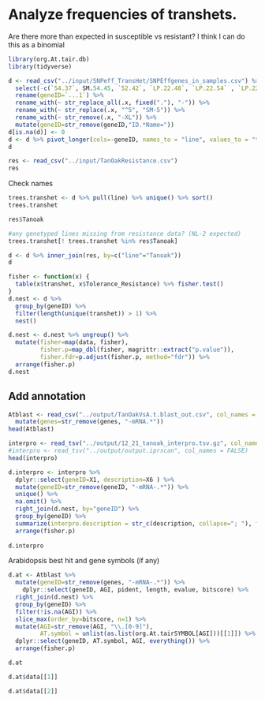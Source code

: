 # Analyze frequencies of transhets.  

Are there more than expected in susceptible vs resistant?  I think I can do this as a binomial


```r
library(org.At.tair.db)
library(tidyverse)

```

```r
d <- read_csv("../input/SNPeff_TransHet/SNPEffgenes_in_samples.csv") %>%
  select(-c(`54.37`, SM.54.45, `52.42`, `LP.22.48`, `LP.22.54` , `LP.22.54`, `NL.2`, total_count)) %>%
  rename(geneID=`...1`) %>%
  rename_with(~ str_replace_all(.x, fixed("."), "-")) %>%
  rename_with(~ str_replace(.x, "^5", "SM-5")) %>%
  rename_with(~ str_remove(.x, "-XL")) %>%
  mutate(geneID=str_remove(geneID,"ID.*Name="))
d[is.na(d)] <- 0
d <- d %>% pivot_longer(cols=-geneID, names_to = "line", values_to = "transhet")
d
```

```r
res <- read_csv("../input/TanOakResistance.csv")
res
```
Check names
```r
trees.transhet <- d %>% pull(line) %>% unique() %>% sort()
trees.transhet

res$Tanoak

#any genotyped lines missing from resistance data? (NL-2 expected)
trees.transhet[! trees.transhet %in% res$Tanoak]
```


```r
d <- d %>% inner_join(res, by=c("line"="Tanoak"))
d
```

```r
fisher <- function(x) {
  table(x$transhet, x$Tolerance_Resistance) %>% fisher.test()
}
d.nest <- d %>% 
  group_by(geneID) %>% 
  filter(length(unique(transhet)) > 1) %>%
  nest() 

d.nest <- d.nest %>% ungroup() %>%
  mutate(fisher=map(data, fisher),
         fisher.p=map_dbl(fisher, magrittr::extract("p.value")),
         fisher.fdr=p.adjust(fisher.p, method="fdr")) %>%
  arrange(fisher.p)
d.nest
```

## Add annotation

```r
Atblast <- read_csv("../output/TanOakVsA.t.blast_out.csv", col_names = str_split("genes AGI pident length mismatch gapopen qstart qend sstart send evalue bitscore", " ")[[1]]) %>%
  mutate(genes=str_remove(genes, "-mRNA.*"))
head(Atblast)
```

```r
interpro <- read_tsv("../output/12_21_tanoak_interpro.tsv.gz", col_names = FALSE)
#interpro <- read_tsv("../output/output.iprscan", col_names = FALSE)
head(interpro)
```

```r
d.interpro <- interpro %>% 
  dplyr::select(geneID=X1, description=X6 ) %>% 
  mutate(geneID=str_remove(geneID, "-mRNA-.*")) %>%
  unique() %>% 
  na.omit() %>% 
  right_join(d.nest, by="geneID") %>%
  group_by(geneID) %>%
  summarize(interpro.description = str_c(description, collapse="; "), fisher.p=unique(fisher.p)) %>%
  arrange(fisher.p)
  
d.interpro
```

Arabidopsis best hit and gene symbols (if any)

```r
d.at <- Atblast %>%
  mutate(geneID=str_remove(genes, "-mRNA-.*")) %>%
    dplyr::select(geneID, AGI, pident, length, evalue, bitscore) %>%
  right_join(d.nest) %>%
  group_by(geneID) %>%
  filter(!is.na(AGI)) %>%
  slice_max(order_by=bitscore, n=1) %>%
  mutate(AGI=str_remove(AGI, "\\.[0-9]"),
         AT.symbol = unlist(as.list(org.At.tairSYMBOL[AGI]))[[1]]) %>%
  dplyr::select(geneID, AT.symbol, AGI, everything()) %>%
  arrange(fisher.p)

d.at
```

```r
d.at$data[[1]]
```


```r
d.at$data[[2]]
```
